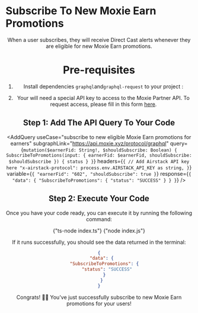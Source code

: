 
# Subscribe To New Moxie Earn Promotions

<Header
  useCase="subscribe to new eligible Moxie Earn promotions for earners"
  apiName="Moxie Partner"
/>

When a user subscribes, they will receive Direct Cast alerts whenever they are eligible for new Moxie Earn promotions.

# Pre-requisites

1. Install dependencies `graphql`and`graphql-request` to your project :

<Install dependencies="graphql graphql-request" />

2. Your will need a special API key to access to the Moxie Partner API. To request access, please fill in this form [here](https://forms.gle/eRQ6uiCzica2J6qo8).

## Step 1: Add The API Query To Your Code

<AddQuery
  useCase="subscribe to new eligible Moxie Earn promotions for earners"
  subgraphLink="https://api.moxie.xyz/protocol/graphql"
  query={`mutation($earnerFid: String!, $shouldSubscribe: Boolean) {
  SubscribeToPromotions(input: {
    earnerFid: $earnerFid,
    shouldSubscribe: $shouldSubscribe
  }) {
    status
  }
}`}
  headers={`{
  // Add Airstack API key here
  "x-airstack-protocol": process.env.AIRSTACK_API_KEY as string,
}`}
  variable={`{
  "earnerFid": "602",
  "shouldSubscribe": true
}`}
  response={`{
  "data": {
    "SubscribeToPromotions": {
      "status": "SUCCESS"
    }
  }
}`}
/>

## Step 2: Execute Your Code

Once you have your code ready, you can execute it by running the following command:

<Tabs>
  <TabItem value="ts" label="TypeScript">
    <CodeBlock language="sh">{"ts-node index.ts"}</CodeBlock>
  </TabItem>
  <TabItem value="js" label="JavaScript">
    <CodeBlock language="sh">{"node index.js"}</CodeBlock>
  </TabItem>
</Tabs>

If it runs successfully, you should see the data returned in the terminal:

```json
{
  "data": {
    "SubscribeToPromotions": {
      "status": "SUCCESS"
    }
  }
}
```

Congrats! 🥳🎉 You've just successfully subscribe to new Moxie Earn promotions for your users!

<DeveloperSupport />
